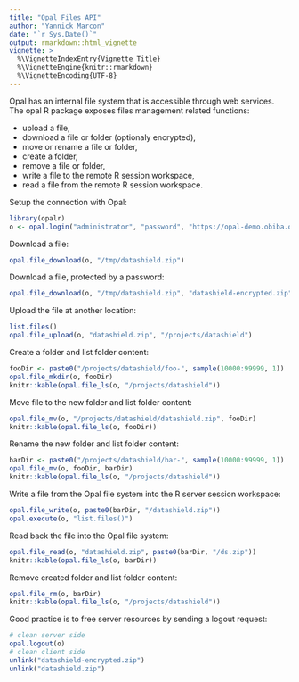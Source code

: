 ```yaml
---
title: "Opal Files API"
author: "Yannick Marcon"
date: "`r Sys.Date()`"
output: rmarkdown::html_vignette
vignette: >
  %\VignetteIndexEntry{Vignette Title}
  %\VignetteEngine{knitr::rmarkdown}
  %\VignetteEncoding{UTF-8}
---
```


Opal has an internal file system that is accessible through web services. The opal R package exposes files management related functions:

* upload a file,
* download a file or folder (optionaly encrypted),
* move or rename a file or folder,
* create a folder,
* remove a file or folder,
* write a file to the remote R session workspace,
* read a file from the remote R session workspace.

Setup the connection with Opal:

```r
library(opalr)
o <- opal.login("administrator", "password", "https://opal-demo.obiba.org")
```

Download a file:

```r
opal.file_download(o, "/tmp/datashield.zip")
```

Download a file, protected by a password:

```r
opal.file_download(o, "/tmp/datashield.zip", "datashield-encrypted.zip", key="ABCDEFGHIJKL")
```

Upload the file at another location:

```r
list.files()
opal.file_upload(o, "datashield.zip", "/projects/datashield")
```

Create a folder and list folder content:

```r
fooDir <- paste0("/projects/datashield/foo-", sample(10000:99999, 1))
opal.file_mkdir(o, fooDir)
knitr::kable(opal.file_ls(o, "/projects/datashield"))
```

Move file to the new folder and list folder content:

```r
opal.file_mv(o, "/projects/datashield/datashield.zip", fooDir)
knitr::kable(opal.file_ls(o, fooDir))
```

Rename the new folder and list folder content:

```r
barDir <- paste0("/projects/datashield/bar-", sample(10000:99999, 1))
opal.file_mv(o, fooDir, barDir)
knitr::kable(opal.file_ls(o, "/projects/datashield"))
```

Write a file from the Opal file system into the R server session workspace:

```r
opal.file_write(o, paste0(barDir, "/datashield.zip"))
opal.execute(o, "list.files()")
```

Read back the file into the Opal file system:

```r
opal.file_read(o, "datashield.zip", paste0(barDir, "/ds.zip"))
knitr::kable(opal.file_ls(o, barDir))
```


Remove created folder and list folder content:

```r
opal.file_rm(o, barDir)
knitr::kable(opal.file_ls(o, "/projects/datashield"))
```

Good practice is to free server resources by sending a logout request:

```r
# clean server side
opal.logout(o)
# clean client side
unlink("datashield-encrypted.zip")
unlink("datashield.zip")
```


